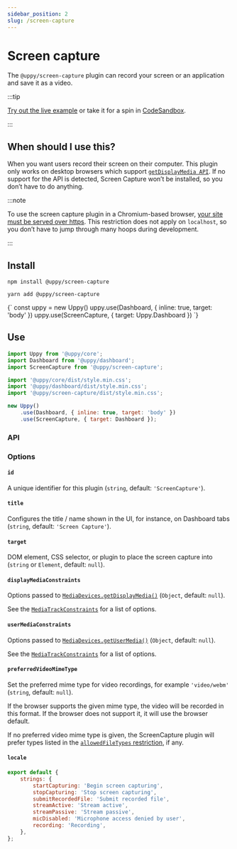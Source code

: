 ```yaml
---
sidebar_position: 2
slug: /screen-capture
---
```




# Screen capture

The `@uppy/screen-capture` plugin can record your screen or an application and
save it as a video.

:::tip

[Try out the live example](/examples) or take it for a spin in
[CodeSandbox](https://codesandbox.io/s/uppy-dashboard-xpxuhd).

:::

## When should I use this?

When you want users record their screen on their computer. This plugin only
works on desktop browsers which support
[`getDisplayMedia API`](https://developer.mozilla.org/en-US/docs/Web/API/MediaDevices/getDisplayMedia).
If no support for the API is detected, Screen Capture won’t be installed, so you
don’t have to do anything.

:::note

To use the screen capture plugin in a Chromium-based browser,
[your site must be served over https](https://developers.google.com/web/updates/2015/10/chrome-47-webrtc#public_service_announcements).
This restriction does not apply on `localhost`, so you don’t have to jump
through many hoops during development.

:::

## Install

<Tabs>
  <TabItem value="npm" label="NPM" default>

```shell
npm install @uppy/screen-capture
```

  </TabItem>

  <TabItem value="yarn" label="Yarn">

```shell
yarn add @uppy/screen-capture
```

  </TabItem>

  <TabItem value="cdn" label="CDN">
    <UppyCdnExample>
      {`
        const uppy = new Uppy()
        uppy.use(Dashboard, { inline: true, target: 'body' })
        uppy.use(ScreenCapture, { target: Uppy.Dashboard })
      `}
    </UppyCdnExample>
  </TabItem>
</Tabs>

## Use

```js {3,7,11} showLineNumbers
import Uppy from '@uppy/core';
import Dashboard from '@uppy/dashboard';
import ScreenCapture from '@uppy/screen-capture';

import '@uppy/core/dist/style.min.css';
import '@uppy/dashboard/dist/style.min.css';
import '@uppy/screen-capture/dist/style.min.css';

new Uppy()
	.use(Dashboard, { inline: true, target: 'body' })
	.use(ScreenCapture, { target: Dashboard });
```

### API

### Options

#### `id`

A unique identifier for this plugin (`string`, default: `'ScreenCapture'`).

#### `title`

Configures the title / name shown in the UI, for instance, on Dashboard tabs
(`string`, default: `'Screen Capture'`).

#### `target`

DOM element, CSS selector, or plugin to place the screen capture into
(`string` or `Element`, default: `null`).

#### `displayMediaConstraints`

Options passed to
[`MediaDevices.getDisplayMedia()`](https://developer.mozilla.org/en-US/docs/Web/API/MediaDevices/getDisplayMedia)
(`Object`, default: `null`).

See the
[`MediaTrackConstraints`](https://developer.mozilla.org/en-US/docs/Web/API/MediaTrackConstraints)
for a list of options.

#### `userMediaConstraints`

Options passed to
[`MediaDevices.getUserMedia()`](https://developer.mozilla.org/en-US/docs/Web/API/MediaDevices/getUserMedia)
(`Object`, default: `null`).

See the
[`MediaTrackConstraints`](https://developer.mozilla.org/en-US/docs/Web/API/MediaTrackConstraints)
for a list of options.

#### `preferredVideoMimeType`

Set the preferred mime type for video recordings, for example `'video/webm'`
(`string`, default: `null`).

If the browser supports the given mime type, the video will be recorded in this
format. If the browser does not support it, it will use the browser default.

If no preferred video mime type is given, the ScreenCapture plugin will prefer
types listed in the [`allowedFileTypes` restriction](/docs/uppy/#restrictions),
if any.

#### `locale`

```js
export default {
	strings: {
		startCapturing: 'Begin screen capturing',
		stopCapturing: 'Stop screen capturing',
		submitRecordedFile: 'Submit recorded file',
		streamActive: 'Stream active',
		streamPassive: 'Stream passive',
		micDisabled: 'Microphone access denied by user',
		recording: 'Recording',
	},
};
```
